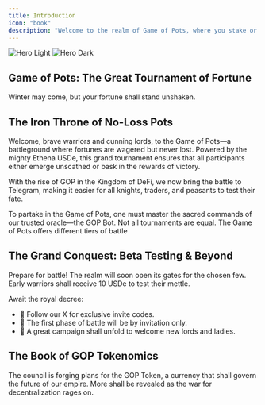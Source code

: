 ```yaml
---
title: Introduction
icon: "book"
description: "Welcome to the realm of Game of Pots, where you stake or you gain—no losses, only rewards!"
---
```


<img className="block dark:hidden" src="/images/Gop.png" alt="Hero Light" />
<img className="hidden dark:block" src="/images/Gop.png" alt="Hero Dark" />

## Game of Pots: The Great Tournament of Fortune

Winter may come, but your fortune shall stand unshaken.

## The Iron Throne of No-Loss Pots

Welcome, brave warriors and cunning lords, to the Game of Pots—a battleground where fortunes are wagered but never lost. Powered by the mighty Ethena USDe, this grand tournament ensures that all participants either emerge unscathed or bask in the rewards of victory.

With the rise of GOP in the Kingdom of DeFi, we now bring the battle to Telegram, making it easier for all knights, traders, and peasants to test their fate.

<CardGroup cols={2}>
  <Card
    title="The Scroll of Commands: Navigating the Realm"
    icon="book"
    href="https://docs.gameofpots.fun/the-scroll-of-commands"
  >
    To partake in the Game of Pots, one must master the sacred commands of our
    trusted oracle—the GOP Bot.
  </Card>
  <Card
    title="The Houses of the Pots"
    icon="image"
    href="https://docs.gameofpots.fun/the-house-of-the-pots"
  >
    Not all tournaments are equal. The Game of Pots offers different tiers of
    battle
  </Card>
</CardGroup>

## The Grand Conquest: Beta Testing & Beyond

Prepare for battle! The realm will soon open its gates for the chosen few. Early warriors shall receive 10 USDe to test their mettle.

Await the royal decree:

- 🔹 Follow our X for exclusive invite codes.
- 🔹 The first phase of battle will be by invitation only.
- 🔹 A great campaign shall unfold to welcome new lords and ladies.

## The Book of GOP Tokenomics

The council is forging plans for the GOP Token, a currency that shall govern the future of our empire. More shall be revealed as the war for decentralization rages on.
